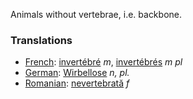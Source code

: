 Animals without vertebrae, i.e. backbone.

===Translations===
*[[French]]: [[invertébré]] ''m'', [[invertébré]]s ''m pl''
*[[German]]: [[Wirbellose]] ''n, pl.''
*[[Romanian]]: [[nevertebrată]] ''f''